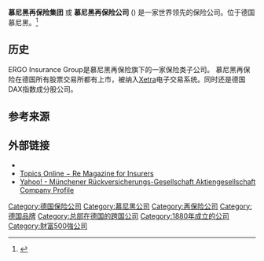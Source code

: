 {{Infobox company
 | name                     = 慕尼黑再保险公司<br>Munich Re Group<br /><small>Münchener Rückversicherungs-Gesellschaft AG</small>
 | logo                     = 
 | type                     = [[上市公司|上市公司]] ({{FWB|MUV2}})
 | foundation               = {{start date and age|1880|04|19}}
 | location                 = {{GER}}[[慕尼黑|慕尼黑]]
 | area_served              = 全球
 | key_people               = Nikolaus von Bomhard<small>([[首席执行官|首席执行官]] 和执行董事主席)</small> <br>Bernd Pischetsrieder<small>([[监事会|监事会]]主席)</small>
 | revenue                  = €504 亿<small>(2015)</small><ref name="Munich Re Annual Report 2015">{{cite web|title=Munich Re Annual Report 2015|url=http://www.munichre.com/en/ir/publications/annual-report-2015/index.html?ref=social|access-date=2016-09-05|archive-url=https://web.archive.org/web/20170115063404/https://www.munichre.com/en/ir/publications/annual-report-2015/index.html?ref=social|archive-date=2017-01-15|dead-url=yes}}</ref> 
 | operating_income         = €4,819 百万 <small>(2015)</small><ref name="Munich Re Annual Report 2015" />
 | assets                   = €2765 亿 <small>(2015)</small><ref name="Munich Re Annual Report 2015" />
 | equity                   = €308 亿 <small>(2015)</small><ref name="Munich Re Annual Report 2015" />
 | num_employees            = 43,554 <small>(2015)</small><ref name="Munich Re Annual Report 2015" />
 | industry                 = [[金融服务|金融服务]]
 | products                 = [[再保险|再保险]]<br> [[保险|保险]]<br> [[投资管理|投资管理]]
 | homepage                 = [http://www.munichre.com/ munichre.com]
 | intl                     = yes
}}

'''慕尼黑再保险集团''' 或 '''慕尼黑再保险公司''' ({{lang-de|Münchener Rück; Münchener Rückversicherungs-Gesellschaft}}) 是一家世界领先的保险公司。位于德国慕尼黑。<ref>{{cite news|url=http://www.ft.com/cms/s/0/30869104-3800-11de-9211-00144feabdc0.html|title=Munich Re pilots Jakarta flood policy|last=Aglionby|first=John|date=3 May 2009|work=[[Financial_Times|Financial Times]]|accessdate=2009-05-09|archive-date=2020-05-15|archive-url=https://web.archive.org/web/20200515212915/https://www.ft.com/content/30869104-3800-11de-9211-00144feabdc0|dead-url=no}}</ref>

==历史==
ERGO Insurance Group是慕尼黑再保险旗下的一家保险类子公司。 慕尼黑再保险在德国所有股票交易所都有上市，被纳入[[Xetra_(trading_system)|Xetra]]电子交易系统。同时还是德国DAX指数成分股公司。

==参考来源==
<references />

==外部链接==
* {{official website|http://www.munichre.com?ref=social}}
* [https://archive.is/20160908044807/http://www.munichre.com/en/reinsurance/topics-online/default.aspx?ref=social Topics Online − Re Magazine for Insurers]
* [http://biz.yahoo.com/ic/91/91173.html Yahoo! - Münchener Rückversicherungs-Gesellschaft Aktiengesellschaft Company Profile] {{Wayback|url=http://biz.yahoo.com/ic/91/91173.html |date=20041215165813 }}

{{主要保险公司}}
{{DAX指数成份公司}}
{{Authority control}}
[[Category:德国保险公司|Category:德国保险公司]]
[[Category:慕尼黑公司|Category:慕尼黑公司]]
[[Category:再保险公司|Category:再保险公司]]
[[Category:德国品牌|Category:德国品牌]]
[[Category:总部在德国的跨国公司|Category:总部在德国的跨国公司]]
[[Category:1880年成立的公司|Category:1880年成立的公司]]
[[Category:財富500強公司|Category:財富500強公司]]